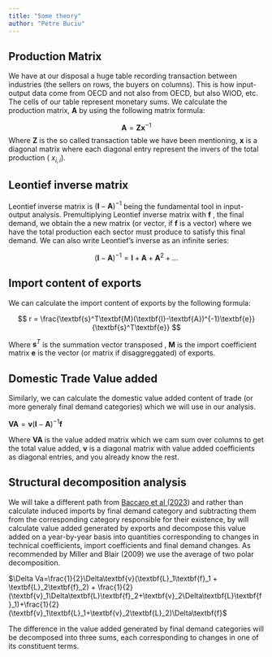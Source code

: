 ```yaml
---
title: "Some theory"
author: "Petre Buciu"
---
```


## Production Matrix

We have at our disposal a huge table recording transaction between industries (the sellers on rows, the buyers on columns). This is how input-output data come from OECD and not also from OECD, but also WIOD, etc. The cells of our table represent monetary sums. We calculate the production matrix, $\textbf{A}$ by using the following matrix formula:

$$\textbf{A} = \textbf{Z}\textbf{x}^{-1}$$ Where $\textbf{Z}$ is the so called transaction table we have been mentioning, $\textbf{x}$ is a diagonal matrix where each diagonal entry represent the invers of the total production ( $x_{i,i}$).

## Leontief inverse matrix

Leontief inverse matrix is $(\textbf{I}-\textbf{A})^{-1}$ being the fundamental tool in input-output analysis. Premultiplying Leontief inverse matrix with $\textbf{f}$ , the final demand, we obtain the a new matrix (or vector, if $\textbf{f}$ is a vector) where we have the total production each sector must produce to satisfy this final demand. We can also write Leontief's inverse as an infinite series:

$$
(\textbf{I}-\textbf{A})^{-1} = \textbf{I} + \textbf{A} + \textbf{A}^2 + ...
$$

## Import content of exports

We can calculate the import content of exports by the following formula:

$$
r = \frac{\textbf{s}^T\textbf{M}(\textbf{I}-\textbf{A})^{-1}\textbf{e}}{\textbf{s}^T\textbf{e}}
$$

Where $\textbf{s}^T$ is the summation vector transposed , $\textbf{M}$ is the import coefficient matrix $\textbf{e}$ is the vector (or matrix if disaggreggated) of exports.

## Domestic Trade Value added 

Similarly, we can calculate the domestic value added content of trade (or more generaly final demand categories) which we will use in our analysis.

$\textbf{VA} = \textbf{v}(\textbf{I}-\textbf{A})^{-1}\textbf{f}$

Where $\textbf{VA}$ is the value added matrix which we cam sum over columns to get the total value added, $\textbf{v}$ is a diagonal matrix with value added coefficients as diagonal entries, and you already know the rest.

## Structural decomposition analysis

We will take a different path from [Baccaro et al (2023](https://www.mpifg.de/994292/baccaro-hadziabdic-operationalisierung-von-wachstumsmodellen)) and rather than calculate induced imports by final demand category and subtracting them from the corresponding category responsible for their existence, by will calculate value added generated by exports and decompose this value added on a year-by-year basis into quantities corresponding to changes in technical coefficients, import coefficients and final demand changes. As recommended by Miller and Blair (2009) we use the average of two polar decomposition.

$\Delta Va=\frac{1}{2}\Delta\textbf{v}(\textbf{L}_1\textbf{f}_1 + \textbf{L}_2\textbf{f}_2) + \frac{1}{2}(\textbf{v}_1\Delta\textbf{L}\textbf{f}_2+\textbf{v}_2\Delta\textbf{L}\textbf{f}_1)+\frac{1}{2}(\textbf{v}_1\textbf{L}_1+\textbf{v}_2\textbf{L}_2)\Delta\textbf{f}$

The difference in the value added generated by final demand categories will be decomposed into three sums, each corresponding to changes in one of its constituent terms.
